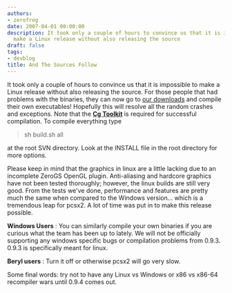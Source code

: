 ```yaml
---
authors:
- zerofrog
date: 2007-04-01 00:00:00
description: It took only a couple of hours to convince us that it is impossible to
  make a Linux release without also releasing the source
draft: false
tags:
- devblog
title: And The Sources Follow
---
```


It took only a couple of hours to convince us that it is impossible to
make a Linux release without also releasing the source. For those people
that had problems with the binaries, they can now go to [our
downloads](/download/viewcategory/31-pcsx2-v0-9-3.html) and compile
their own executables! Hopefully this will resolve all the random
crashes and exceptions. Note that the [**Cg
Toolkit**](http://developer.nvidia.com/object/cg_toolkit.html)
is required for successful compilation. To compile everything type

<!-- truncate -->

> sh build.sh all

at the root SVN directory. Look at the INSTALL file in the root
directory for more options.

Please keep in mind that the graphics in linux are a little lacking due
to an incomplete ZeroGS OpenGL plugin. Anti-aliasing and hardcore
graphics have not been tested thoroughly; however, the linux builds are
still very good. From the tests we've done, performance and features
are pretty much the same when compared to the Windows version... which
is a tremendous leap for pcsx2. A lot of time was put in to make this
release possible.

**Windows Users** : You can similarly compile your own binaries if you
are curious what the team has been up to lately. We will not be
officially supporting any windows specific bugs or compilation problems
from 0.9.3. 0.9.3 is specifically meant for linux.

**Beryl users** : Turn it off or otherwise pcsx2 will go very slow.

Some final words: try not to have any Linux vs Windows or x86 vs x86-64
recompiler wars until 0.9.4 comes out.